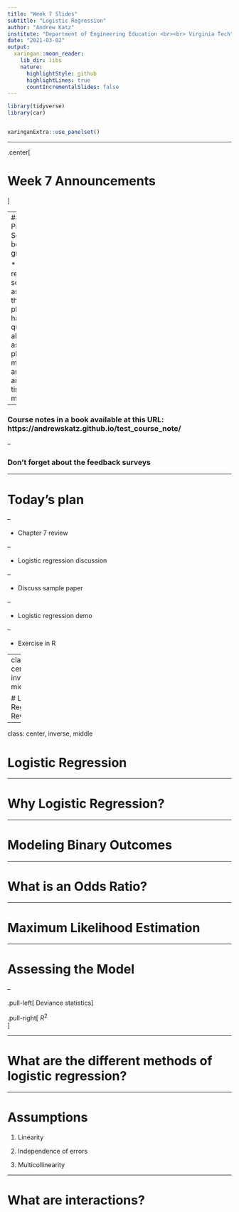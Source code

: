 ```yaml
---
title: "Week 7 Slides"
subtitle: "Logistic Regression"
author: "Andrew Katz"
institute: "Department of Engineering Education <br><br> Virginia Tech"
date: "2021-03-02"
output:
  xaringan::moon_reader:
    lib_dir: libs
    nature:
      highlightStyle: github
      highlightLines: true
      countIncrementalSlides: false
---
```

```r
library(tidyverse)
library(car)


xaringanExtra::use_panelset()


```


---

.center[

# Week 7 Announcements

]

--
### Problem Set 1 is being graded

* I won't be releasing solutions aside from the sample plots. If you have questions about your assignment, please let me know and we can arrange a time to meet. 

--

### Course notes in a book available at this URL: https://andrewskatz.github.io/test_course_note/

--

### Don't forget about the feedback surveys

---

# Today's plan

--

* Chapter 7 review

--

* Logistic regression discussion

--

* Discuss sample paper

--

* Logistic regression demo

--

* Exercise in R


---
class: center, inverse, middle

# Linear Regression Review

---

class: center, inverse, middle

# Logistic Regression


---


# Why Logistic Regression?


---

# Modeling Binary Outcomes


---


# What is an Odds Ratio?



---

# Maximum Likelihood Estimation


---

# Assessing the Model

--

.pull-left[
Deviance statistics
]



.pull-right[
$R^2$  
]




---

# What are the different methods of logistic regression?


---

# Assumptions

1. Linearity


2. Independence of errors


3. Multicollinearity


---

# What are interactions?



